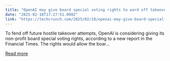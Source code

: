 ```yaml
---
title: "OpenAI may give board special voting rights to ward off takeover attempts"
date: "2025-02-18T17:27:51.000Z"
link: "https://techcrunch.com/2025/02/18/openai-may-give-board-special-voting-rights-to-ward-off-takeover-attempts/"
---
```


To fend off future hostile takeover attempts, OpenAI is considering giving its non-profit board special voting rights, according to a new report in the Financial Times. The rights would allow the boar...

[Read more](https://techcrunch.com/2025/02/18/openai-may-give-board-special-voting-rights-to-ward-off-takeover-attempts/)
